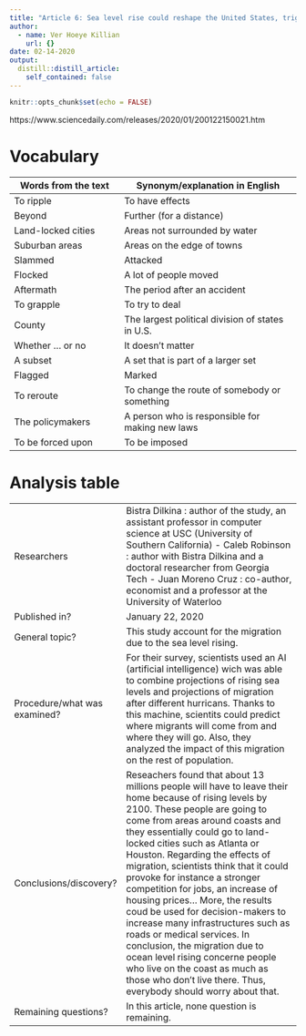 ```yaml
---
title: "Article 6: Sea level rise could reshape the United States, trigger migration inland"
author:
  - name: Ver Hoeye Killian
    url: {}
date: 02-14-2020
output:
  distill::distill_article:
    self_contained: false
---
```


```r
knitr::opts_chunk$set(echo = FALSE)
```

https://www.sciencedaily.com/releases/2020/01/200122150021.htm 

# Vocabulary

| Words from the text  | Synonym/explanation in English |
| -------------------  | ------------------------------ |
|To ripple             | To have effects  |
| Beyond               | Further (for a distance)  |
| Land-locked cities   | Areas not surrounded by water  |
| Suburban areas       | Areas on the edge of towns  |
| Slammed              | Attacked  |
| Flocked              | A lot of people moved  |
| Aftermath            | The period after an accident  |
| To grapple           | To try to deal  |
| County               | The largest political division of states in U.S.  |
| Whether … or no      | It doesn't matter  |
| A subset             | A set that is part of a larger set  |
| Flagged              | Marked  |
| To reroute           | To change the route of somebody or something  |
| The policymakers     | A person who is responsible for making new laws  |
| To be forced upon    | To be imposed  |

# Analysis table

|                              |                                                                     |
| ---------------------------- | ------------------------------------------------------------------- |
| Researchers                  | Bistra Dilkina : author of the study, an assistant professor in computer science at USC (University of Southern California) - Caleb Robinson : author with Bistra Dilkina and a doctoral researcher from Georgia Tech - Juan Moreno Cruz : co-author, economist and a professor at the University of Waterloo |
| Published in?                | January 22, 2020 |
| General topic? | This study account for the migration due to the sea level rising. |
| Procedure/what was examined? | For their survey, scientists used an AI (artificial intelligence) wich was able to combine projections of rising sea levels and projections of migration after different hurricans. Thanks to this machine, scientits could predict where migrants will come from and where they will go. Also, they analyzed the impact of this migration on the rest of population. |
| Conclusions/discovery? | Reseachers found that about 13 millions people will have to leave their home because of rising levels by 2100. These people are going to come from areas around coasts and they essentially could go to land-locked cities such as Atlanta or Houston. Regarding the effects of migration, scientists think that it could provoke for instance a stronger competition for jobs, an increase of housing prices… More, the results coud be used for decision-makers to increase many infrastructures such as roads or medical services. In conclusion, the migration due to ocean level rising concerne people who live on the coast as much as those who don’t live there. Thus, everybody should worry about that. |
| Remaining questions? | In this article, none question is remaining. |
